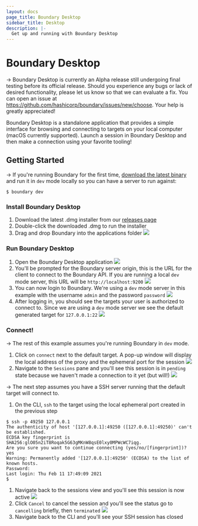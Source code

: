 ```yaml
---
layout: docs
page_title: Boundary Desktop
sidebar_title: Desktop
description: |-
  Get up and running with Boundary Desktop
---
```


# Boundary Desktop

-> Boundary Desktop is currently an Alpha release still undergoing final testing before its official release. Should you experience any bugs or lack of desired functionality, please let us know so that we can evaluate a fix. You can open an issue at https://github.com/hashicorp/boundary/issues/new/choose. Your help is greatly appreciated! 

Boundary Desktop is a standalone application that provides a simple interface
for browsing and connecting to targets on your local computer (macOS currently
supported). Launch a session in Boundary Desktop and then make a connection
using your favorite tooling!

## Getting Started

-> If you're running Boundary for the first time, [download the latest binary](https://www.boundaryproject.io/downloads)
and run it in `dev` mode locally so you can have a server to run against: 

```shell-session
$ boundary dev
```

### Install Boundary Desktop

1. Download the latest .dmg installer from our [releases page](https://releases.hashicorp.com/boundary-desktop)
1. Double-click the downloaded .dmg to run the installer
1. Drag and drop Boundary into the applications folder
![](/img/boundary-desktop-drag-to-install.png)

### Run Boundary Desktop

1. Open the Boundary Desktop application
![](/img/boundary-desktop-open.png)
1. You'll be prompted for the Boundary server origin, this is the URL for the client
to connect to the Boundary API. If you are running a local `dev` mode server, this
URL will be `http://localhost:9200`
![](/img/boundary-desktop-origin.png)
1. You can now login to Boundary. We're using a `dev` mode server in this example with the 
username `admin` and the password `password`
![](/img/boundary-desktop-login.png)
1. After logging in, you should see the targets your user is authorized to connect to. Since
we are using a `dev` mode server we see the default generated target for `127.0.0.1:22`
![](/img/boundary-desktop-landing.png)

### Connect!
-> The rest of this example assumes you're running Boundary in `dev` mode.

1. Click  on `connect` next to the default target. A pop-up window will display the local 
address of the proxy and the ephemeral port for the session
![](/img/boundary-desktop-connect.png)
1. Navigate to the `Sessions` pane and you'll see this session is in `pending` state because we
haven't made a connection to it yet (but will!)
![](/img/boundary-desktop-pending.png)

-> The next step assumes you have a SSH server running that the default target will connect to. 

1. On the CLI, `ssh` to the target using the local ephemeral port created in the previous step

```shell-session
$ ssh -p 49250 127.0.0.1
The authenticity of host '[127.0.0.1]:49250 ([127.0.0.1]:49250)' can't be established.
ECDSA key fingerprint is SHA256:glO05n2iT8Roqak5G63gMKnW8qsE0lxy0MPWcWC7iqg.
Are you sure you want to continue connecting (yes/no/[fingerprint])? yes
Warning: Permanently added '[127.0.0.1]:49250' (ECDSA) to the list of known hosts.
Password:
Last login: Thu Feb 11 17:49:09 2021
$ 
```
1. Navigate back to the sessions view and you'll see this session is now active
![](/img/boundary-desktop-active.png)
1. Click `Cancel` to cancel the session and you'll see the status go to `cancelling` briefly, then `terminated`
![](/img/boundary-desktop-terminated.png)
1. Navigate back to the CLI and you'll see your SSH session has closed
